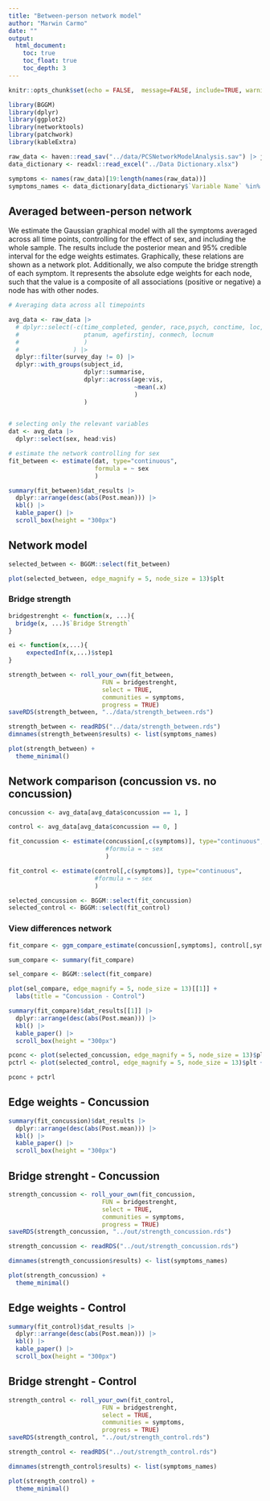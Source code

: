 ```yaml
---
title: "Between-person network model"
author: "Marwin Carmo"
date: ""
output:
  html_document:
    toc: true
    toc_float: true
    toc_depth: 3
---
```


```r
knitr::opts_chunk$set(echo = FALSE,  message=FALSE, include=TRUE, warning = FALSE, fig.width = 8, fig.height = 8)

library(BGGM)
library(dplyr)
library(ggplot2)
library(networktools)
library(patchwork)
library(kableExtra)
```

```r
raw_data <- haven::read_sav("../data/PCSNetworkModelAnalysis.sav") |> janitor::clean_names()
data_dictionary <- readxl::read_excel("../Data Dictionary.xlsx")

symptoms <- names(raw_data)[19:length(names(raw_data))]
symptoms_names <- data_dictionary[data_dictionary$`Variable Name` %in% symptoms,]$`Variable Label`
```

## Averaged between-person network

We estimate the Gaussian graphical model with all the symptoms averaged across all time points, controlling for the effect of sex, and including the whole sample. The results include the posterior mean and 95% credible interval for the edge weights estimates. Graphically, these relations are shown as a network plot. Additionally, we also compute the bridge strength of each symptom. It represents the absolute edge weights for each node, such that the value is a composite of all associations (positive or negative) a node has with other nodes.

```r
# Averaging data across all timepoints

avg_data <- raw_data |> 
  # dplyr::select(-c(time_completed, gender, race,psych, conctime, loc, pta, 
  #                  ptanum, agefirstinj, conmech, locnum
  #                  )
  #               ) |> 
  dplyr::filter(survey_day != 0) |> 
  dplyr::with_groups(subject_id,
                     dplyr::summarise,
                     dplyr::across(age:vis,
                                   ~mean(.x)
                                   )
                     )  
  

```

```r

# selecting only the relevant variables
dat <- avg_data |> 
  dplyr::select(sex, head:vis)

# estimate the network controlling for sex
fit_between <- estimate(dat, type="continuous",
                        formula = ~ sex
                        )
```

```r
summary(fit_between)$dat_results |> 
  dplyr::arrange(desc(abs(Post.mean))) |> 
  kbl() |> 
  kable_paper() |> 
  scroll_box(height = "300px")
```

## Network model

```r
selected_between <- BGGM::select(fit_between)
```

```r
plot(selected_between, edge_magnify = 5, node_size = 13)$plt
```

### Bridge strength

```r

bridgestrenght <- function(x, ...){
  bridge(x, ...)$`Bridge Strength`
}

ei <- function(x,...){
     expectedInf(x,...)$step1
}
```

```r
strength_between <- roll_your_own(fit_between,
                          FUN = bridgestrenght,
                          select = TRUE,
                          communities = symptoms,
                          progress = TRUE)
saveRDS(strength_between, "../data/strength_between.rds")
```

```r
strength_between <- readRDS("../data/strength_between.rds")
dimnames(strength_between$results) <- list(symptoms_names)

plot(strength_between) +
  theme_minimal()
```


## Network comparison (concussion vs. no concussion)

```r
concussion <- avg_data[avg_data$concussion == 1, ]

control <- avg_data[avg_data$concussion == 0, ]
```

```r
fit_concussion <- estimate(concussion[,c(symptoms)], type="continuous",
                           #formula = ~ sex
                           )

fit_control <- estimate(control[,c(symptoms)], type="continuous",
                        #formula = ~ sex
                        )
```
```r
selected_concussion <- BGGM::select(fit_concussion)
selected_control <- BGGM::select(fit_control)

```

### View differences network

```r
fit_compare <- ggm_compare_estimate(concussion[,symptoms], control[,symptoms])

sum_compare <- summary(fit_compare)

sel_compare <- BGGM::select(fit_compare)
```

```r
plot(sel_compare, edge_magnify = 5, node_size = 13)[[1]] + 
  labs(title = "Concussion - Control")
```

```r
summary(fit_compare)$dat_results[[1]] |> 
  dplyr::arrange(desc(abs(Post.mean))) |> 
  kbl() |> 
  kable_paper() |> 
  scroll_box(height = "300px")
```

```r
pconc <- plot(selected_concussion, edge_magnify = 5, node_size = 13)$plt + labs(title = "Concussion")
pctrl <- plot(selected_control, edge_magnify = 5, node_size = 13)$plt + labs(title = "Control")

pconc + pctrl

```

## Edge weights - Concussion

```r
summary(fit_concussion)$dat_results |> 
  dplyr::arrange(desc(abs(Post.mean))) |> 
  kbl() |> 
  kable_paper() |> 
  scroll_box(height = "300px")
```

## Bridge strenght - Concussion

```r
strength_concussion <- roll_your_own(fit_concussion,
                          FUN = bridgestrenght,
                          select = TRUE,
                          communities = symptoms,
                          progress = TRUE)
saveRDS(strength_concussion, "../out/strength_concussion.rds")
```

```r
strength_concussion <- readRDS("../out/strength_concussion.rds")

dimnames(strength_concussion$results) <- list(symptoms_names)

plot(strength_concussion) +
  theme_minimal()
```

## Edge weights - Control

```r
summary(fit_control)$dat_results |> 
  dplyr::arrange(desc(abs(Post.mean))) |> 
  kbl() |> 
  kable_paper() |> 
  scroll_box(height = "300px")
```

## Bridge strenght - Control

```r
strength_control <- roll_your_own(fit_control,
                          FUN = bridgestrenght,
                          select = TRUE,
                          communities = symptoms,
                          progress = TRUE)
saveRDS(strength_control, "../out/strength_control.rds")
```

```r
strength_control <- readRDS("../out/strength_control.rds")

dimnames(strength_control$results) <- list(symptoms_names)

plot(strength_control) +
  theme_minimal()
```